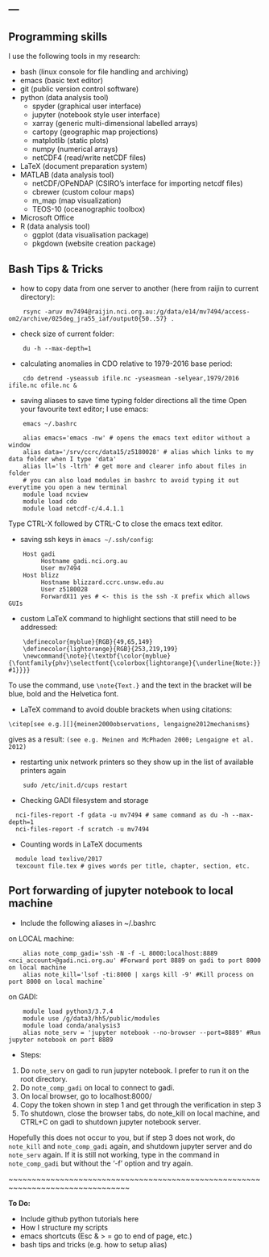 ---
---

<link rel="stylesheet" href="styles.css" type="text/css">

## Programming skills
I use the following tools in my research:

* bash (linux console for file handling and archiving)
* emacs (basic text editor)
* git (public version control software)
* python (data analysis tool)
    + spyder (graphical user interface)
    + jupyter (notebook style user interface)
    + xarray (generic multi-dimensional labelled arrays)
    + cartopy (geographic map projections)
    + matplotlib (static plots)
    + numpy (numerical arrays)
    + netCDF4 (read/write netCDF files)
* LaTeX (document preparation system)
* MATLAB (data analysis tool)
    + netCDF/OPeNDAP (CSIRO's interface for importing netcdf files)
    + cbrewer (custom colour maps)
    + m_map (map visualization)
    + TEOS-10 (oceanographic toolbox)
* Microsoft Office 
* R (data analysis tool)
    + ggplot (data visualisation package)
    + pkgdown (website creation package)

## Bash Tips & Tricks
* how to copy data from one server to another (here from raijin to current directory):
```
    rsync -aruv mv7494@raijin.nci.org.au:/g/data/e14/mv7494/access-om2/archive/025deg_jra55_iaf/output0{50..57} .
```
* check size of current folder:
```
    du -h --max-depth=1
``` 
* calculating anomalies in CDO relative to 1979-2016 base period:
```
    cdo detrend -yseassub ifile.nc -yseasmean -selyear,1979/2016 ifile.nc ofile.nc &
```
* saving aliases to save time typing folder directions all the time
Open your favourite text editor; I use emacs:
```
    emacs ~/.bashrc
```
```
    alias emacs='emacs -nw' # opens the emacs text editor without a window
    alias data='/srv/ccrc/data15/z5180028' # alias which links to my data folder when I type 'data'
    alias ll='ls -ltrh' # get more and clearer info about files in folder
    # you can also load modules in bashrc to avoid typing it out everytime you open a new terminal
    module load ncview
    module load cdo
    module load netcdf-c/4.4.1.1
```
Type CTRL-X followed by CTRL-C to close the emacs text editor.

* saving ssh keys in `èmacs ~/.ssh/config`:
```
    Host gadi
         Hostname gadi.nci.org.au
         User mv7494
    Host blizz
         Hostname blizzard.ccrc.unsw.edu.au
         User z5180028
         ForwardX11 yes # <- this is the ssh -X prefix which allows GUIs
```
* custom LaTeX command to highlight sections that still need to be addressed:
```
    \definecolor{myblue}{RGB}{49,65,149}
    \definecolor{lightorange}{RGB}{253,219,199}
    \newcommand{\note}{\textbf{\color{myblue}{\fontfamily{phv}\selectfont{\colorbox{lightorange}{\underline{Note:}} #1}}}}
```
To use the command, use ```\note{Text.}``` and the text in the bracket will be blue, bold and the Helvetica font.

* LaTeX command to avoid double brackets when using citations:
```
\citep[see e.g.][]{meinen2000observations, lengaigne2012mechanisms}
```
gives as a result: `(see e.g. Meinen and McPhaden 2000; Lengaigne et al. 2012)`

* restarting unix network printers so they show up in the list of available printers again
```
    sudo /etc/init.d/cups restart
```

* Checking GADI filesystem and storage
```
  nci-files-report -f gdata -u mv7494 # same command as du -h --max-depth=1
  nci-files-report -f scratch -u mv7494
```

* Counting words in LaTeX documents
```
  module load texlive/2017
  texcount file.tex # gives words per title, chapter, section, etc.
```

## Port forwarding of jupyter notebook to local machine

* Include the following aliases in ~/.bashrc

on LOCAL machine:
```
    alias note_comp_gadi='ssh -N -f -L 8000:localhost:8889 <nci_account>@gadi.nci.org.au' #Forward port 8889 on gadi to port 8000 on local machine
    alias note_kill='lsof -ti:8000 | xargs kill -9' #Kill process on port 8000 on local machine`
``` 
on GADI:
```
    module load python3/3.7.4
    module use /g/data3/hh5/public/modules
    module load conda/analysis3
    alias note_serv = 'jupyter notebook --no-browser --port=8889' #Run jupyter notebook on port 8889
```

* Steps:\
1. Do `note_serv` on gadi to run jupyter notebook. I prefer to run it on the root directory.\
2. Do `note_comp_gadi` on local to connect to gadi.\
3. On local browser, go to localhost:8000/\
4. Copy the token shown in step 1 and get through the verification in step 3\
5. To shutdown, close the browser tabs, do note_kill on local machine, and CTRL+C on gadi to shutdown jupyter notebook server.\
 
 
Hopefully this does not occur to you, but if step 3 does not work, do `note_kill` and `note_comp_gadi` again, and shutdown jupyter server and do `note_serv` again. If it is still not working, type in the command in `note_comp_gadi` but without the '-f' option and try again.



~~~~~~~~~~~~~~~~~~~~~~~~~~~~~~~~~~~~~~~~~~~~~~~~~~~~~~~~~~~~~~~~~~~~~~~~~~~~~~~~


__To Do:__


- Include github python tutorials here
- How I structure my scripts
- emacs shortcuts (Esc & > = go to end of page, etc.)
- bash tips and tricks (e.g. how to setup alias)
